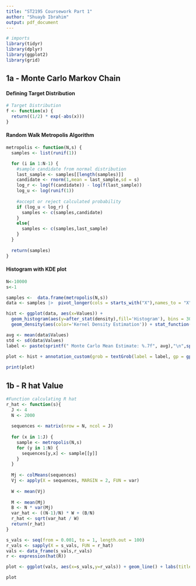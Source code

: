 ```yaml
---
title: "ST2195 Coursework Part 1"
author: "Shuayb Ibrahim"
output: pdf_document
---
```


```r
# imports
library(tidyr)
library(dplyr)
library(ggplot2)
library(grid)
```

## 1a - Monte Carlo Markov Chain

#### Defining Target Distribution

```r
# Target Distribution
f <- function(x) {
  return((1/2) * exp(-abs(x)))
}
```

#### Random Walk Metropolis Algorithm

```r
metropolis <- function(N,s) {
  samples <- list(runif(1))

  for (i in 1:N-1) {
    #sample candidate from normal distribution
    last_sample <- samples[[length(samples)]]
    candidate <- rnorm(1,mean = last_sample,sd = s)
    log_r <- log(f(candidate)) - log(f(last_sample))
    log_u <- log(runif(1))
    
    #accept or reject calculated probability
    if (log_u < log_r) {
      samples <- c(samples,candidate)
    }
    else{
      samples <- c(samples,last_sample)
    }
  }
  
  return(samples)
}
```

#### Histogram with KDE plot

```r
N<-10000
s<-1

samples <-  data.frame(metropolis(N,s)) 
data <- samples |>  pivot_longer(cols = starts_with("X"),names_to = "X",values_to = "Values")
```

```r
hist <- ggplot(data, aes(x=Values)) +
  geom_histogram(aes(y=after_stat(density),fill='Histogram'), bins = 30) + 
  geom_density(aes(color='Kernel Density Estimation')) + stat_function(fun = f, aes(color='Target Distribution')) + scale_fill_manual(values = c('Histogram' = '#ffc966')) + scale_color_manual(values=c('Kernel Density Estimation'='red','Target Distribution'='blue')) + labs(title="Histogram with Kernel Density Estimation and Target Distribution Overlay", x = 'x', y = 'Density', color="Distributions", fill=NULL) + theme(plot.title = element_text(size=10))
```

```r
avg <- mean(data$Values)
std <- sd(data$Values)
label <- paste(sprintf(" Monte Carlo Mean Estimate: %.7f", avg),"\n",sprintf("Monte Carlo St Dev Estimate: %.7f" ,std))
  
plot <- hist + annotation_custom(grob = textGrob(label = label, gp = gpar(fontsize = 7,fontface='bold'), x = 0.005, y = 0.975, hjust = 0, vjust = 1))

print(plot)
```

## 1b - R hat Value

```r
#Function calculating R hat
r_hat <- function(s){
  J <- 4
  N <- 2000
  
  sequences <- matrix(nrow = N, ncol = J)
  
  for (x in 1:J) {
    sample <- metropolis(N,s)
    for (y in 1:N) {
      sequences[y,x] <- sample[[y]]
    }
  }
  
  Mj <- colMeans(sequences)
  Vj <- apply(X = sequences, MARGIN = 2, FUN = var)
  
  W <- mean(Vj)
    
  M <- mean(Mj)
  B <- N * var(Mj)
  var_hat <- ((N-1)/N) * W + (B/N)
  r_hat <- sqrt(var_hat / W)
  return(r_hat)
}
```

```r
s_vals <- seq(from = 0.001, to = 1, length.out = 100)
r_vals <- sapply(X = s_vals, FUN = r_hat)
vals <- data_frame(s_vals,r_vals)
r <- expression(hat(R))

plot <- ggplot(vals, aes(x=s_vals,y=r_vals)) + geom_line() + labs(title=bquote(hat(R)*" values over a range of Standard Deviations"), x= "Standard Deviations", y=bquote(hat(R)*" values")) + theme(title = element_text(size=12))
```

```r
plot
```
